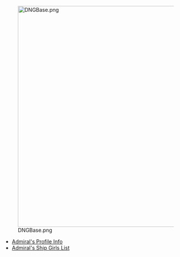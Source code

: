 [[File:DNGBase.png|thumb|center|600px]]
* [http://kancolle.wikia.com/wiki/User%3ADNGunpla/Information_About_Admiral Admiral's Profile Info]
* [http://kancolle.wikia.com/wiki/User%3ADNGunpla/Admiral_Ship_Girls Admiral's Ship Girls List]